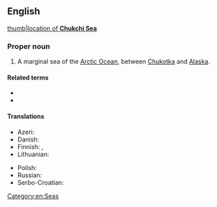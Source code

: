 ==English==
{{wikipedia}}
[[image:Chukchi_Sea_map.png|thumb|location of '''Chukchi Sea''']]

===Proper noun===
{{en-proper noun|head=Chukchi Sea}}

# A marginal sea of the [[Arctic Ocean]], between [[Chukotka]] and [[Alaska]].

====Related terms====
* {{l|en|Chukchi}}
* {{l|en|Chukotka}}

====Translations====
{{trans-top|part of the Arctic Ocean}}
* Azeri: {{t+|az|Çukot dənizi}}
* Danish: {{t|da|Tjuktjerhavet}}
* Finnish: {{t+|fi|Tšuktšimeri}}, {{t|fi|Tšuktšienmeri}}
* Lithuanian: {{t|lt|Čiukčių jūra}}
{{trans-mid}}
* Polish: {{t|pl|Morze Czukockie|m}}
* Russian: {{t+|ru|Чуко́тское мо́ре|n}}
* Serbo-Croatian: {{t|sh|Čukotsko more}}
{{trans-bottom}}

[[Category:en:Seas]]